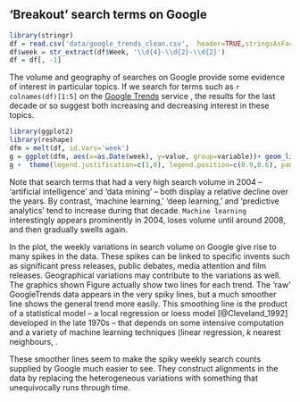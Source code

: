 ## 'Breakout' search terms on Google

```r

library(stringr)
df = read.csv('data/google_trends_clean.csv',  header=TRUE,stringsAsFactors=FALSE)
df$week = str_extract(df$Week, '\\d{4}-\\d{2}-\\d{2}')
df = df[, -1]
```

The volume and geography of searches on Google provide some evidence of interest in particular topics. If we search for terms such as `r colnames(df)[1:5]` on the [Google Trends](http://www.google.com/trends) service \index{Google Trends}, the results for the last decade or so suggest both increasing and decreasing interest in these topics. 

```r
library(ggplot2)
library(reshape)
dfm = melt(df, id.vars='week')
g = ggplot(dfm, aes(x=as.Date(week), y=value, group=variable))+ geom_line(aes(linetype=variable)) + geom_smooth(aes(linetype=variable)) + scale_x_date() + xlab('Years') + ylab('Google search volume')
g +  theme(legend.justification=c(1,0), legend.position=c(0.9,0.6), panel.grid.minor=element_blank(),  panel.grid.major=element_blank())

```

\begin{figure}
  \centering
      \includegraphics[width=0.9\textwidth]{figure/google_trends-1.pdf}
        \caption{Google Trends search volume for `machine learning` and related query terms in English, globally 2004-2015}
  \label{fig:google_trends}
\end{figure}

Note that search terms that had a very high search volume in 2004 -- 'artificial intelligence' and 'data mining' -- both display a relative decline over the years. By contrast, 'machine learning,' 'deep learning,' and 'predictive analytics' tend to increase during that decade. `Machine learning` interestingly appears prominently in 2004, loses volume until around 2008, and then gradually swells again.

In the plot, the weekly variations in search volume on Google give rise to many spikes in the data. These spikes can be linked to specific invents such as significant press releases, public debates, media attention and film releases. Geographical variations may contribute to the variations as well. The graphics shown Figure \ref{fig:google_trends} actually show two lines for each trend. The 'raw' GoogleTrends data appears in the very spiky lines, but a much smoother line shows the general trend more easily. This smoothing line is the product of a statistical model -- a local regression or loess model [@Cleveland_1992] developed in the late 1970s \index{local regression} -- that depends on some intensive computation and a variety of machine learning techniques (linear regression, _k_ nearest neighbours, \index{k-nearest neighbors, linear regression}.

These smoother lines seem to make the spiky weekly search counts supplied by Google much easier to see. They construct alignments in  the data by replacing the heterogeneous variations with something that unequivocally runs through time. 
